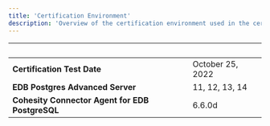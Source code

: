 ```yaml
---
title: 'Certification Environment'
description: 'Overview of the certification environment used in the certification of Cohesity Connector Agent for EDB PostgreSQL'
---
```


|  &nbsp;    | &nbsp; |
| ----------- | ----------- |
| **Certification Test Date**      | October 25, 2022       |
| **EDB Postgres Advanced Server**      | 11, 12, 13, 14       |
| **Cohesity Connector Agent for EDB PostgreSQL**  |  6.6.0d     |
